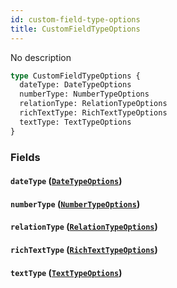 ```yaml
---
id: custom-field-type-options
title: CustomFieldTypeOptions
---
```


No description

```graphql
type CustomFieldTypeOptions {
  dateType: DateTypeOptions
  numberType: NumberTypeOptions
  relationType: RelationTypeOptions
  richTextType: RichTextTypeOptions
  textType: TextTypeOptions
}
```

### Fields

#### `dateType` ([`DateTypeOptions`](/graphql/enums/date-type-options))

#### `numberType` ([`NumberTypeOptions`](/graphql/enums/number-type-options))

#### `relationType` ([`RelationTypeOptions`](/graphql/enums/relation-type-options))

#### `richTextType` ([`RichTextTypeOptions`](/graphql/enums/rich-text-type-options))

#### `textType` ([`TextTypeOptions`](/graphql/enums/text-type-options))
